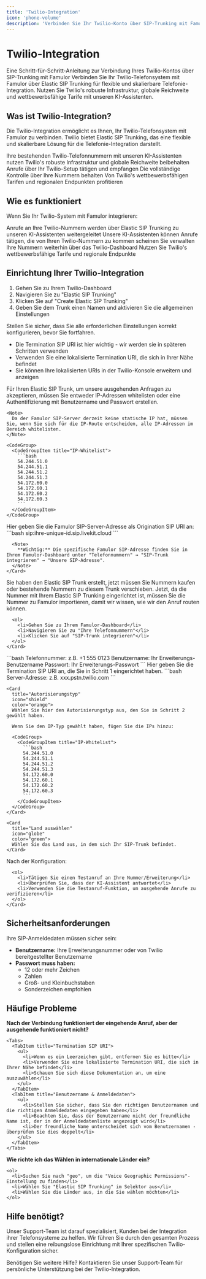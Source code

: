 ```yaml
---
title: 'Twilio-Integration'
icon: 'phone-volume'
description: 'Verbinden Sie Ihr Twilio-Konto über SIP-Trunking mit Famulor'
---
```


# Twilio-Integration

<Note>
  Eine Schritt-für-Schritt-Anleitung zur Verbindung Ihres Twilio-Kontos über SIP-Trunking mit Famulor
</Note>

<CardGroup cols={2}>
  <Card
    title="Was ist Twilio-Integration?"
    icon="phone-volume"
    color="blue">
    Verbinden Sie Ihr Twilio-Telefonsystem mit Famulor über Elastic SIP Trunking für flexible und skalierbare Telefonie-Integration.
  </Card>
  <Card
    title="Vorteile"
    icon="star"
    color="green">
    Nutzen Sie Twilio's robuste Infrastruktur, globale Reichweite und wettbewerbsfähige Tarife mit unseren KI-Assistenten.
  </Card>
</CardGroup>

## Was ist Twilio-Integration?

Die Twilio-Integration ermöglicht es Ihnen, Ihr Twilio-Telefonsystem mit Famulor zu verbinden. Twilio bietet Elastic SIP Trunking, das eine flexible und skalierbare Lösung für die Telefonie-Integration darstellt.

<Steps>
  <Step title="Bestehende Nummern nutzen">
    Ihre bestehenden Twilio-Telefonnummern mit unseren KI-Assistenten nutzen
  </Step>
  <Step title="Infrastruktur beibehalten">
    Twilio's robuste Infrastruktur und globale Reichweite beibehalten
  </Step>
  <Step title="Anrufe verwalten">
    Anrufe über Ihr Twilio-Setup tätigen und empfangen
  </Step>
  <Step title="Kontrolle behalten">
    Die vollständige Kontrolle über Ihre Nummern behalten
  </Step>
  <Step title="Kosten sparen">
    Von Twilio's wettbewerbsfähigen Tarifen und regionalen Endpunkten profitieren
  </Step>
</Steps>

## Wie es funktioniert

Wenn Sie Ihr Twilio-System mit Famulor integrieren:

<CardGroup cols={2}>
  <Card
    title="Eingehende Anrufe"
    icon="phone-incoming"
    color="green">
    Anrufe an Ihre Twilio-Nummern werden über Elastic SIP Trunking zu unseren KI-Assistenten weitergeleitet
  </Card>
  <Card
    title="Ausgehende Anrufe"
    icon="phone-outgoing"
    color="blue">
    Unsere KI-Assistenten können Anrufe tätigen, die von Ihren Twilio-Nummern zu kommen scheinen
  </Card>
  <Card
    title="Verwaltung"
    icon="settings"
    color="purple">
    Sie verwalten Ihre Nummern weiterhin über das Twilio-Dashboard
  </Card>
  <Card
    title="Kosteneffizienz"
    icon="dollar-sign"
    color="orange">
    Nutzen Sie Twilio's wettbewerbsfähige Tarife und regionale Endpunkte
  </Card>
</CardGroup>

## Einrichtung Ihrer Twilio-Integration

<Steps>
  <Step title="Elastic SIP Trunking erstellen">
    <CardGroup cols={2}>
      <Card
        title="Trunk erstellen"
        icon="plus-circle"
        color="blue">
        <ol>
          <li>Gehen Sie zu Ihrem Twilio-Dashboard</li>
          <li>Navigieren Sie zu "Elastic SIP Trunking"</li>
          <li>Klicken Sie auf "Create Elastic SIP Trunking"</li>
          <li>Geben Sie dem Trunk einen Namen und aktivieren Sie die allgemeinen Einstellungen</li>
        </ol>
      </Card>
      <Card
        title="Wichtig"
        icon="alert-triangle"
        color="orange">
        Stellen Sie sicher, dass Sie alle erforderlichen Einstellungen korrekt konfigurieren, bevor Sie fortfahren.
      </Card>
    </CardGroup>
  </Step>

  <Step title="Termination einrichten (für ausgehende Anrufe)">
    <CardGroup cols={2}>
      <Card
        title="Termination SIP URI"
        icon="link"
        color="green">
        <ul>
          <li>Die Termination SIP URI ist hier wichtig - wir werden sie in späteren Schritten verwenden</li>
          <li>Verwenden Sie eine lokalisierte Termination URI, die sich in Ihrer Nähe befindet</li>
          <li>Sie können Ihre lokalisierten URIs in der Twilio-Konsole erweitern und anzeigen</li>
        </ul>
      </Card>
      <Card
        title="IP-Whitelist oder Authentifizierung"
        icon="shield"
        color="orange">
        Für Ihren Elastic SIP Trunk, um unsere ausgehenden Anfragen zu akzeptieren, müssen Sie entweder IP-Adressen whitelisten oder eine Authentifizierung mit Benutzername und Passwort erstellen.
      </Card>
    </CardGroup>
    
    <Note>
      Da der Famulor SIP-Server derzeit keine statische IP hat, müssen Sie, wenn Sie sich für die IP-Route entscheiden, alle IP-Adressen im Bereich whitelisten.
    </Note>
    
    <CodeGroup>
      <CodeGroupItem title="IP-Whitelist">
        ```bash
        54.244.51.0
        54.244.51.1  
        54.244.51.2
        54.244.51.3
        54.172.60.0
        54.172.60.1
        54.172.60.2
        54.172.60.3
        ```
      </CodeGroupItem>
    </CodeGroup>
  </Step>
  
  <Step title="Origination einrichten (für eingehende Anrufe)">
    <Card
      title="Famulor SIP-Server"
      icon="server"
      color="blue">
      Hier geben Sie die Famulor SIP-Server-Adresse als Origination SIP URI an:
      <CodeGroup>
        <CodeGroupItem title="SIP URI">
          ```bash
          sip:ihre-unique-id.sip.livekit.cloud
          ```
        </CodeGroupItem>
      </CodeGroup>
      
      <Note>
        **Wichtig:** Die spezifische Famulor SIP-Adresse finden Sie in Ihrem Famulor-Dashboard unter "Telefonnummern" → "SIP-Trunk integrieren" → "Unsere SIP-Adresse".
      </Note>
    </Card>
  </Step>

  <Step title="Nummern zu Elastic SIP Trunking verschieben">
    <Card
      title="Nummern verwalten"
      icon="phone"
      color="green">
      Sie haben den Elastic SIP Trunk erstellt, jetzt müssen Sie Nummern kaufen oder bestehende Nummern zu diesem Trunk verschieben.
    </Card>
  </Step>
  
  <Step title="Nummern zu Famulor importieren">
    <Card
      title="Import-Prozess"
      icon="download"
      color="blue">
      Jetzt, da die Nummer mit Ihrem Elastic SIP Trunking eingerichtet ist, müssen Sie die Nummer zu Famulor importieren, damit wir wissen, wie wir den Anruf routen können.
      
      <ol>
        <li>Gehen Sie zu Ihrem Famulor-Dashboard</li>
        <li>Navigieren Sie zu "Ihre Telefonnummern"</li>
        <li>Klicken Sie auf "SIP-Trunk integrieren"</li>
      </ol>
    </Card>
  </Step>

  <Step title="Details konfigurieren">
    <CardGroup cols={2}>
      <Card
        title="Integrationstyp Details"
        icon="settings"
        color="purple">
        <CodeGroup>
          <CodeGroupItem title="Beispiel">
            ```bash
            Telefonnummer: z.B. +1 555 0123
            Benutzername: Ihr Erweiterungs-Benutzername
            Passwort: Ihr Erweiterungs-Passwort
            ```
          </CodeGroupItem>
        </CodeGroup>
      </Card>
      <Card
        title="Server-Adresse"
        icon="server"
        color="blue">
        Hier geben Sie die Termination SIP URI an, die Sie in Schritt 1 eingerichtet haben.
        <CodeGroup>
          <CodeGroupItem title="Beispiel">
            ```bash
            Server-Adresse: z.B. xxx.pstn.twilio.com
            ```
          </CodeGroupItem>
        </CodeGroup>
      </Card>
    </CardGroup>
    
    <Card
      title="Autorisierungstyp"
      icon="shield"
      color="orange">
      Wählen Sie hier den Autorisierungstyp aus, den Sie in Schritt 2 gewählt haben.
      
      Wenn Sie den IP-Typ gewählt haben, fügen Sie die IPs hinzu:
      
      <CodeGroup>
        <CodeGroupItem title="IP-Whitelist">
          ```bash
          54.244.51.0
          54.244.51.1  
          54.244.51.2
          54.244.51.3
          54.172.60.0
          54.172.60.1
          54.172.60.2
          54.172.60.3
          ```
        </CodeGroupItem>
      </CodeGroup>
    </Card>
    
    <Card
      title="Land auswählen"
      icon="globe"
      color="green">
      Wählen Sie das Land aus, in dem sich Ihr SIP-Trunk befindet.
    </Card>
  </Step>

  <Step title="Einrichtung verifizieren">
    <Card
      title="Verifikationsschritte"
      icon="check-circle"
      color="green">
      Nach der Konfiguration:
      
      <ol>
        <li>Tätigen Sie einen Testanruf an Ihre Nummer/Erweiterung</li>
        <li>Überprüfen Sie, dass der KI-Assistent antwortet</li>
        <li>Verwenden Sie die Testanruf-Funktion, um ausgehende Anrufe zu verifizieren</li>
      </ol>
    </Card>
  </Step>
</Steps>

## Sicherheitsanforderungen

<Card
  title="SIP-Anmeldedaten Sicherheit"
  icon="shield"
  color="red">
  Ihre SIP-Anmeldedaten müssen sicher sein:
  
  <ul>
    <li><strong>Benutzername:</strong> Ihre Erweiterungsnummer oder von Twilio bereitgestellter Benutzername</li>
    <li><strong>Passwort muss haben:</strong>
      <ul>
        <li>12 oder mehr Zeichen</li>
        <li>Zahlen</li>
        <li>Groß- und Kleinbuchstaben</li>
        <li>Sonderzeichen empfohlen</li>
      </ul>
    </li>
  </ul>
</Card>

## Häufige Probleme

<CardGroup cols={2}>
  <Card
    title="Ausgehende Anrufe funktionieren nicht"
    icon="phone-x"
    color="red">
    <strong>Nach der Verbindung funktioniert der eingehende Anruf, aber der ausgehende funktioniert nicht?</strong>
    
    <Tabs>
      <TabItem title="Termination SIP URI">
        <ul>
          <li>Wenn es ein Leerzeichen gibt, entfernen Sie es bitte</li>
          <li>Verwenden Sie eine lokalisierte Termination URI, die sich in Ihrer Nähe befindet</li>
          <li>Schauen Sie sich diese Dokumentation an, um eine auszuwählen</li>
        </ul>
      </TabItem>
      <TabItem title="Benutzername & Anmeldedaten">
        <ul>
          <li>Stellen Sie sicher, dass Sie den richtigen Benutzernamen und die richtigen Anmeldedaten eingegeben haben</li>
          <li>Beachten Sie, dass der Benutzername nicht der freundliche Name ist, der in der Anmeldedatenliste angezeigt wird</li>
          <li>Der freundliche Name unterscheidet sich vom Benutzernamen - überprüfen Sie dies doppelt</li>
        </ul>
      </TabItem>
    </Tabs>
  </Card>
  
  <Card
    title="Internationale Länder einrichten"
    icon="globe"
    color="blue">
    <strong>Wie richte ich das Wählen in internationale Länder ein?</strong>
    
    <ol>
      <li>Suchen Sie nach "geo", um die "Voice Geographic Permissions"-Einstellung zu finden</li>
      <li>Wählen Sie "Elastic SIP Trunking" im Selektor aus</li>
      <li>Wählen Sie die Länder aus, in die Sie wählen möchten</li>
    </ol>
  </Card>
</CardGroup>

## Hilfe benötigt?

<Tip>
  Unser Support-Team ist darauf spezialisiert, Kunden bei der Integration ihrer Telefonsysteme zu helfen. Wir führen Sie durch den gesamten Prozess und stellen eine reibungslose Einrichtung mit Ihrer spezifischen Twilio-Konfiguration sicher.
</Tip>

<Card
  title="Support kontaktieren"
  icon="headphones"
  color="blue"
  href="https://famulor.de/support">
  Benötigen Sie weitere Hilfe? Kontaktieren Sie unser Support-Team für persönliche Unterstützung bei der Twilio-Integration.
</Card>

